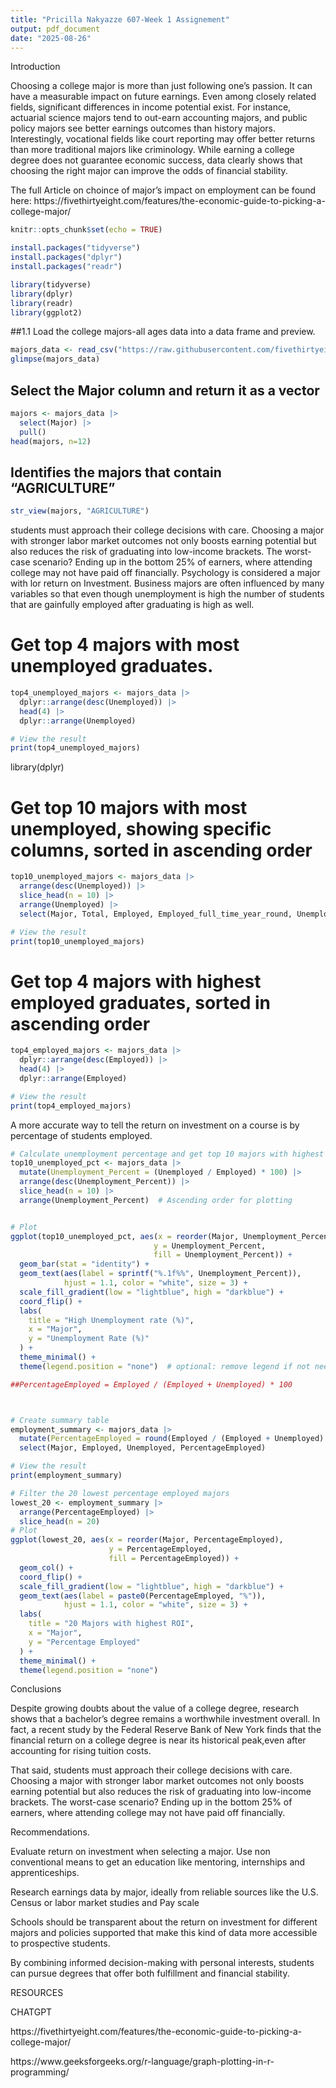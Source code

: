 ```yaml
---
title: "Pricilla Nakyazze 607-Week 1 Assignement"
output: pdf_document
date: "2025-08-26"
---
```


Introduction

Choosing a college major is more than just following one's passion. It can have a measurable impact on future earnings. Even among closely related fields, significant differences in income potential exist. For instance, actuarial science majors tend to out-earn accounting majors, and public policy majors see better earnings outcomes than history majors. Interestingly, vocational fields like court reporting may offer better returns than more traditional majors like criminology. While earning a college degree does not guarantee economic success, data clearly shows that choosing the right major can improve the odds of financial stability.

The full Article on choince of major's impact on employment can be found here: https://fivethirtyeight.com/features/the-economic-guide-to-picking-a-college-major/

```r
knitr::opts_chunk$set(echo = TRUE)
```
```r
install.packages("tidyverse")
install.packages("dplyr")
install.packages("readr")
```

```r
library(tidyverse)
library(dplyr)
library(readr)
library(ggplot2)


```
  

##1.1 Load the college majors-all ages data into a data frame and preview.
```r
majors_data <- read_csv("https://raw.githubusercontent.com/fivethirtyeight/data/master/college-majors/all-ages.csv")
glimpse(majors_data)
```
## Select the Major column and return it as a vector

```r
majors <- majors_data |> 
  select(Major) |> 
  pull()
head(majors, n=12)
```
## Identifies the majors that contain  "AGRICULTURE" 

```r
str_view(majors, "AGRICULTURE")
```

students must approach their college decisions with care. Choosing a major with stronger labor market outcomes not only boosts earning potential but also reduces the risk of graduating into low-income brackets. The worst-case scenario? Ending up in the bottom 25% of earners, where attending college may not have paid off financially. Psychology is considered a major with lor return on Investment. Business majors are often influenced by many variables so that even though unemployment is high the number of students that are gainfully employed after graduating is high as well.

# Get top 4 majors with most unemployed graduates.
```r
top4_unemployed_majors <- majors_data |>
  dplyr::arrange(desc(Unemployed)) |>
  head(4) |>
  dplyr::arrange(Unemployed)

# View the result
print(top4_unemployed_majors)
```
library(dplyr)

# Get top 10 majors with most unemployed, showing specific columns, sorted in ascending order
```r
top10_unemployed_majors <- majors_data |>
  arrange(desc(Unemployed)) |>
  slice_head(n = 10) |>
  arrange(Unemployed) |>
  select(Major, Total, Employed, Employed_full_time_year_round, Unemployed)

# View the result
print(top10_unemployed_majors)
```
# Get top 4 majors with highest employed graduates, sorted in ascending order
```r
top4_employed_majors <- majors_data |>
  dplyr::arrange(desc(Employed)) |>
  head(4) |>
  dplyr::arrange(Employed)

# View the result
print(top4_employed_majors)
```


A more accurate way to tell the return on investment on a course is by percentage of students employed.
```r
# Calculate unemployment percentage and get top 10 majors with highest % unemployed
top10_unemployed_pct <- majors_data |>
  mutate(Unemployment_Percent = (Unemployed / Employed) * 100) |>
  arrange(desc(Unemployment_Percent)) |>
  slice_head(n = 10) |>
  arrange(Unemployment_Percent)  # Ascending order for plotting


# Plot
ggplot(top10_unemployed_pct, aes(x = reorder(Major, Unemployment_Percent),
                                y = Unemployment_Percent,
                                fill = Unemployment_Percent)) +
  geom_bar(stat = "identity") +
  geom_text(aes(label = sprintf("%.1f%%", Unemployment_Percent)), 
            hjust = 1.1, color = "white", size = 3) +
  scale_fill_gradient(low = "lightblue", high = "darkblue") +
  coord_flip() +
  labs(
    title = "High Unemployment rate (%)",
    x = "Major",
    y = "Unemployment Rate (%)"
  ) +
  theme_minimal() +
  theme(legend.position = "none")  # optional: remove legend if not needed
```


```r
##PercentageEmployed = Employed / (Employed + Unemployed) * 100



# Create summary table
employment_summary <- majors_data |>
  mutate(PercentageEmployed = round(Employed / (Employed + Unemployed) * 100, 2)) |>
  select(Major, Employed, Unemployed, PercentageEmployed)

# View the result
print(employment_summary)
```


```r

# Filter the 20 lowest percentage employed majors
lowest_20 <- employment_summary |>
  arrange(PercentageEmployed) |>
  slice_head(n = 20)
# Plot
ggplot(lowest_20, aes(x = reorder(Major, PercentageEmployed),
                      y = PercentageEmployed,
                      fill = PercentageEmployed)) +
  geom_col() +
  coord_flip() +
  scale_fill_gradient(low = "lightblue", high = "darkblue") +
  geom_text(aes(label = paste0(PercentageEmployed, "%")),
            hjust = 1.1, color = "white", size = 3) +
  labs(
    title = "20 Majors with highest ROI",
    x = "Major",
    y = "Percentage Employed"
  ) +
  theme_minimal() +
  theme(legend.position = "none")

```










Conclusions 

Despite growing doubts about the value of a college degree, research shows that a bachelor’s degree remains a worthwhile investment overall. In fact, a recent study by the Federal Reserve Bank of New York finds that the financial return on a college degree is near its historical peak,even after accounting for rising tuition costs.

That said, students must approach their college decisions with care. Choosing a major with stronger labor market outcomes not only boosts earning potential but also reduces the risk of graduating into low-income brackets. The worst-case scenario? Ending up in the bottom 25% of earners, where attending college may not have paid off financially.

Recommendations.

Evaluate return on investment when selecting a major.
Use non conventional means to get an education like mentoring, internships and apprenticeships.

Research earnings data by major, ideally from reliable sources like the U.S. Census or labor market studies and Pay scale

Schools should be transparent about the return on investment for different majors and policies supported that make this kind of data more accessible to prospective students.

By combining informed decision-making with personal interests, students can pursue degrees that offer both fulfillment and financial stability.


RESOURCES

CHATGPT

https://fivethirtyeight.com/features/the-economic-guide-to-picking-a-college-major/

https://www.geeksforgeeks.org/r-language/graph-plotting-in-r-programming/
